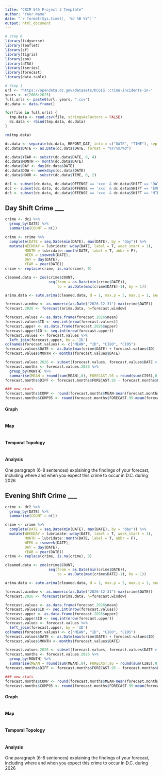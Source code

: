 ```yaml
---
title: "CRIM 545 Project 3 Template"
author: "Your Name"
date: "`r format(Sys.time(), '%d %B %Y')`"
output: html_document
---
```


```r
# Step 0 
library(tidyverse)
library(leaflet)
library(sf)
library(tigris)
library(zoo)
library(aTSA)
library(tseries)
library(forecast)
library(data.table)

# Step 1
url <- "https://opendata.dc.gov/datasets/DCGIS::crime-incidents-in-"
years <- c(2008:2025)
full.urls <- paste0(url, years, ".csv")
dc.data <- data.frame()

for(file in full.urls) {
  tmp.data <- read.csv(file, stringsAsFactors = FALSE)
  dc.data <- rbind(tmp.data, dc.data)
}

rm(tmp.data)

dc.data <- separate(dc.data, REPORT_DAT, into = c("DATE", "TIME"), sep = " ")
dc.data$DATE <- as.Date(dc.data$DATE, format = "%Y/%m/%d")

dc.data$YEAR <- substr(dc.data$DATE, 0, 4)
dc.data$MONTH <- month(dc.data$DATE)
dc.data$DAY <- day(dc.data$DATE)
dc.data$DOW <- weekdays(dc.data$DATE)
dc.data$HOUR <- substr(dc.data$TIME, 0, 2)

dc1 <- subset(dc.data, dc.data$OFFENSE == 'xxx' & dc.data$SHIFT == 'DAY')
dc2 <- subset(dc.data, dc.data$OFFENSE == 'xxx' & dc.data$SHIFT == 'EVENING')
dc3 <- subset(dc.data, dc.data$OFFENSE == 'xxx' & dc.data$SHIFT == 'MIDNIGHT')
```

## Day Shift Crime ___
```r
crime <- dc1 %>%
  group_by(DATE) %>%
  summarise(COUNT = n())

crime <- crime %>%
  complete(DATE = seq.Date(min(DATE), max(DATE), by = "day")) %>%
  mutate(WEEKDAY = lubridate::wday(DATE, label = T, week_start = 1), 
         MONTH = lubridate::month(DATE, label = T, abbr = F),
         WEEK = isoweek(DATE),
         DAY = day(DATE),
         YEAR = year(DATE))
crime <- replace(crime, is.na(crime), 0)

cleaned.data <- zoo(crime$COUNT, 
                    seq(from = as.Date(min(crime$DATE)), 
                        to = as.Date(max(crime$DATE)-1), by = 1))

arima.data <- auto.arima(cleaned.data, d = 1, max.p = 5, max.q = 1, seasonal = T)

forecast.window <- as.numeric(as.Date("2026-12-31")-max(crime$DATE))
forecast.2026 <- forecast(arima.data, h=forecast.window)

forecast.values <- as.data.frame(forecast.2026$mean)
forecast.values$ID <- seq.int(nrow(forecast.values))
forecast.upper <- as.data.frame(forecast.2026$upper)
forecast.upper$ID <- seq.int(nrow(forecast.upper))
forecast.values <- forecast.values %>%
  left_join(forecast.upper, by = 'ID')
colnames(forecast.values) <- c("MEAN", "ID", "CI80", "CI95")
forecast.values$DATE <- as.Date(max(crime$DATE) + forecast.values$ID)
forecast.values$MONTH <- months(forecast.values$DATE)

forecast.values.2026 <- subset(forecast.values, forecast.values$DATE > '2025-12-31')
forecast.months <- forecast.values.2026 %>%
  group_by(MONTH) %>%
  summarise(MEAN = round(sum(MEAN),0), FORECAST.95 = round(sum(CI95),0), FORECAST.80 = round(sum(CI80),0))
forecast.months$DIFF <- forecast.months$FORECAST.95 - forecast.months$FORECAST.80

### new stats
forecast.months$COMP <- round(forecast.months$MEAN-mean(forecast.months$MEAN),2)
forecast.months$COMP95 <- round(forecast.months$FORECAST.95-mean(forecast.months$FORECAST.95),2)
```

#### Graph
```r

```

#### Map
```r

```

#### Temporal Topology
```r

```

#### Analysis
One paragraph (6-8 sentences) explaining the findings of your forecast, including where and when you expect this crime to occur in D.C. during 2026

## Evening Shift Crime ___
```r
crime <- dc2 %>%
  group_by(DATE) %>%
  summarise(COUNT = n())

crime <- crime %>%
  complete(DATE = seq.Date(min(DATE), max(DATE), by = "day")) %>%
  mutate(WEEKDAY = lubridate::wday(DATE, label = T, week_start = 1), 
         MONTH = lubridate::month(DATE, label = T, abbr = F),
         WEEK = isoweek(DATE),
         DAY = day(DATE),
         YEAR = year(DATE))
crime <- replace(crime, is.na(crime), 0)

cleaned.data <- zoo(crime$COUNT, 
                    seq(from = as.Date(min(crime$DATE)), 
                        to = as.Date(max(crime$DATE)-1), by = 1))

arima.data <- auto.arima(cleaned.data, d = 1, max.p = 5, max.q = 1, seasonal = T)

forecast.window <- as.numeric(as.Date("2026-12-31")-max(crime$DATE))
forecast.2026 <- forecast(arima.data, h=forecast.window)

forecast.values <- as.data.frame(forecast.2026$mean)
forecast.values$ID <- seq.int(nrow(forecast.values))
forecast.upper <- as.data.frame(forecast.2026$upper)
forecast.upper$ID <- seq.int(nrow(forecast.upper))
forecast.values <- forecast.values %>%
  left_join(forecast.upper, by = 'ID')
colnames(forecast.values) <- c("MEAN", "ID", "CI80", "CI95")
forecast.values$DATE <- as.Date(max(crime$DATE) + forecast.values$ID)
forecast.values$MONTH <- months(forecast.values$DATE)

forecast.values.2026 <- subset(forecast.values, forecast.values$DATE > '2025-12-31')
forecast.months <- forecast.values.2026 %>%
  group_by(MONTH) %>%
  summarise(MEAN = round(sum(MEAN),0), FORECAST.95 = round(sum(CI95),0), FORECAST.80 = round(sum(CI80),0))
forecast.months$DIFF <- forecast.months$FORECAST.95 - forecast.months$FORECAST.80

### new stats
forecast.months$COMP <- round(forecast.months$MEAN-mean(forecast.months$MEAN),2)
forecast.months$COMP95 <- round(forecast.months$FORECAST.95-mean(forecast.months$FORECAST.95),2)
```

#### Graph
```r

```

#### Map
```r

```

#### Temporal Topology
```r

```

#### Analysis
One paragraph (6-8 sentences) explaining the findings of your forecast, including where and when you expect this crime to occur in D.C. during 2026

